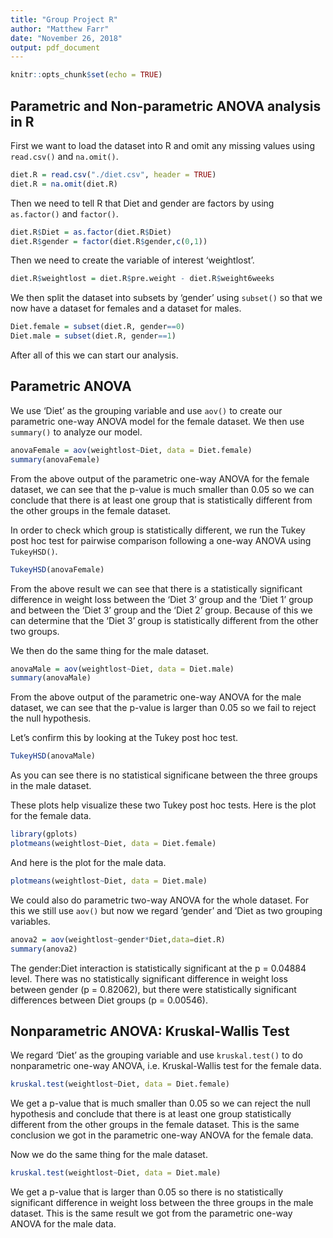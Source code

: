 ---
title: "Group Project R"
author: "Matthew Farr"
date: "November 26, 2018"
output: pdf_document
---

```{r setup, include=FALSE}
knitr::opts_chunk$set(echo = TRUE)
```

## Parametric and Non-parametric ANOVA analysis in R

First we want to load the dataset into R and omit any missing values using `read.csv()` and `na.omit()`.

```{r}
diet.R = read.csv("./diet.csv", header = TRUE)
diet.R = na.omit(diet.R)
```

Then we need to tell R that Diet and gender are factors by using `as.factor()` and `factor()`.

```{r}
diet.R$Diet = as.factor(diet.R$Diet)
diet.R$gender = factor(diet.R$gender,c(0,1))
```

Then we need to create the variable of interest 'weightlost'.

```{r}
diet.R$weightlost = diet.R$pre.weight - diet.R$weight6weeks
```

We then split the dataset into subsets by 'gender' using `subset()` so that we now have a dataset for females and a dataset for males.

```{r}
Diet.female = subset(diet.R, gender==0)
Diet.male = subset(diet.R, gender==1)
```

After all of this we can start our analysis.

## Parametric ANOVA

We use 'Diet' as the grouping variable and use `aov()` to create our parametric one-way ANOVA model for the female dataset. We then use `summary()` to analyze our model.

```{r}
anovaFemale = aov(weightlost~Diet, data = Diet.female)
summary(anovaFemale)
```

From the above output of the parametric one-way ANOVA for the female dataset, we can see that the p-value is much smaller than 0.05 so we can conclude that there is at least one group that is statistically different from the other groups in the female dataset.

In order to check which group is statistically different, we run the Tukey post hoc test for pairwise comparison following a one-way ANOVA using `TukeyHSD()`. 

```{r}
TukeyHSD(anovaFemale)
```

From the above result we can see that there is a statistically significant difference in weight loss between the 'Diet 3' group and the 'Diet 1' group and between the 'Diet 3' group and the 'Diet 2' group. Because of this we can determine that the 'Diet 3' group is statistically different from the other two groups. 

We then do the same thing for the male dataset.

```{r}
anovaMale = aov(weightlost~Diet, data = Diet.male)
summary(anovaMale)
```

From the above output of the parametric one-way ANOVA for the male dataset, we can see that the p-value is larger than 0.05 so we fail to reject the null hypothesis.

Let's confirm this by looking at the Tukey post hoc test.

```{r}
TukeyHSD(anovaMale)
```

As you can see there is no statistical significane between the three groups in the male dataset.

These plots help visualize these two Tukey post hoc tests. Here is the plot for the female data. 

```{r}
library(gplots)
plotmeans(weightlost~Diet, data = Diet.female)
```

And here is the plot for the male data.

```{r}
plotmeans(weightlost~Diet, data = Diet.male)
```

We could also do parametric two-way ANOVA for the whole dataset. For this we still use `aov()` but now we regard 'gender' and 'Diet as two grouping variables. 

```{r}
anova2 = aov(weightlost~gender*Diet,data=diet.R)
summary(anova2)
```

The gender:Diet interaction is statistically significant at the p = 0.04884 level. There was no statistically significant difference in weight loss between gender (p = 0.82062), but there were statistically significant differences between Diet groups (p = 0.00546).

## Nonparametric ANOVA: Kruskal-Wallis Test

We regard 'Diet' as the grouping variable and use `kruskal.test()` to do nonparametric one-way ANOVA, i.e. Kruskal-Wallis test for the female data.

```{r}
kruskal.test(weightlost~Diet, data = Diet.female)
```

We get a p-value that is much smaller than 0.05 so we can reject the null hypothesis and conclude that there is at least one group statistically different from the other groups in the female dataset. This is the same conclusion we got in the parametric one-way ANOVA for the female data.

Now we do the same thing for the male dataset.

```{r}
kruskal.test(weightlost~Diet, data = Diet.male)
```

We get a p-value that is larger than 0.05 so there is no statistically significant difference in weight loss between the three groups in the male dataset. This is the same result we got from the parametric one-way ANOVA for the male data.


